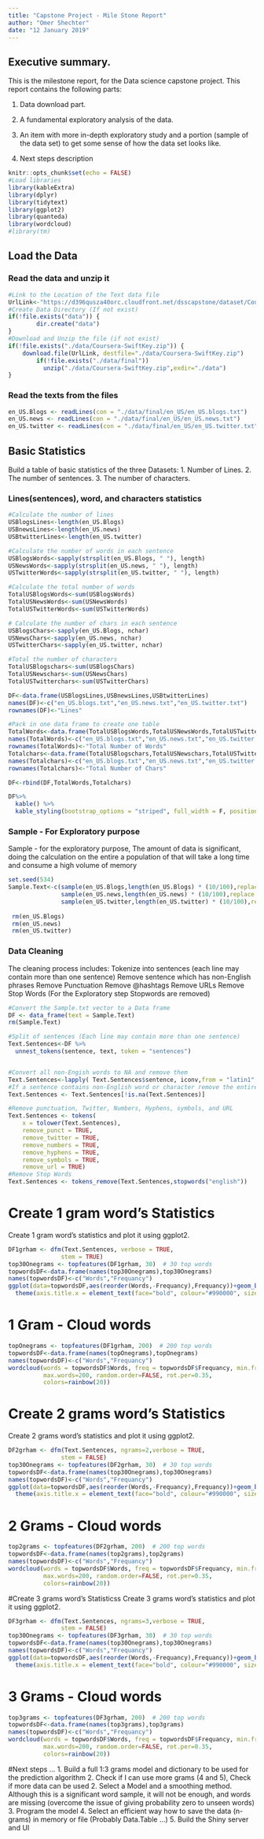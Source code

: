 ```yaml
---
title: "Capstone Project - Mile Stone Report"
author: "Omer Shechter"
date: "12 January 2019"
---
```


## Executive summary.  
This is the milestone report, for the Data science capstone project.
This report contains the following parts:

1. Data download part.

2. A  fundamental exploratory analysis of the data. 

3. An item with more in-depth exploratory study and a portion (sample of the data set) to get
some sense of how the data set looks like. 

4. Next steps description


```r
knitr::opts_chunk$set(echo = FALSE)
#Load libraries 
library(kableExtra)
library(dplyr)
library(tidytext)
library(ggplot2)
library(quanteda)
library(wordcloud)
#library(tm)
```
## Load the Data 

### Read the data and unzip it
```r
#Link to the Location of the Text data file 
UrlLink<-"https://d396qusza40orc.cloudfront.net/dsscapstone/dataset/Coursera-SwiftKey.zip"
#Create Data Directory (If not exist)
if(!file.exists("data")) {  
        dir.create("data")  
} 
#Download and Unzip the file (if not exist)
if(!file.exists("./data/Coursera-SwiftKey.zip")) { 
    download.file(UrlLink, destfile="./data/Coursera-SwiftKey.zip")  
        if(!file.exists("./data/final"))
          unzip("./data/Coursera-SwiftKey.zip",exdir="./data") 
}
```
### Read the texts from the files 
```r
en_US.Blogs <- readLines(con = "./data/final/en_US/en_US.blogs.txt")
en_US.news <- readLines(con = "./data/final/en_US/en_US.news.txt")
en_US.twitter <- readLines(con = "./data/final/en_US/en_US.twitter.txt")
```
## Basic Statistics
Build a table of basic statistics of the three Datasets: 
1. Number of Lines. 
2. The number of sentences. 
3. The number of characters. 

### Lines(sentences), word, and characters statistics
```r
#Calculate the number of lines 
USBlogsLines<-length(en_US.Blogs)
USBnewsLines<-length(en_US.news)
USBtwitterLines<-length(en_US.twitter)

#Calculate the number of words in each sentence
USBlogsWords<-sapply(strsplit(en_US.Blogs, " "), length)
USNewsWords<-sapply(strsplit(en_US.news, " "), length)
USTwitterWords<-sapply(strsplit(en_US.twitter, " "), length)

#Calculate the total number of words
TotalUSBlogsWords<-sum(USBlogsWords)
TotalUSNewsWords<-sum(USNewsWords)
TotalUSTwitterWords<-sum(USTwitterWords)

# Calculate the number of chars in each sentence 
USBlogsChars<-sapply(en_US.Blogs, nchar)
USNewsChars<-sapply(en_US.news, nchar)
USTwitterChars<-sapply(en_US.twitter, nchar)

#Total the number of characters
TotalUSBlogschars<-sum(USBlogsChars)
TotalUSNewschars<-sum(USNewsChars)
TotalUSTwitterchars<-sum(USTwitterChars)

DF<-data.frame(USBlogsLines,USBnewsLines,USBtwitterLines)
names(DF)<-c("en_US.blogs.txt","en_US.news.txt","en_US.twitter.txt")
rownames(DF)<-"Lines"

#Pack in one data frame to create one table
TotalWords<-data.frame(TotalUSBlogsWords,TotalUSNewsWords,TotalUSTwitterWords)
names(TotalWords)<-c("en_US.blogs.txt","en_US.news.txt","en_US.twitter.txt")
rownames(TotalWords)<-"Total Number of Words"
Totalchars<-data.frame(TotalUSBlogschars,TotalUSNewschars,TotalUSTwitterchars)
names(Totalchars)<-c("en_US.blogs.txt","en_US.news.txt","en_US.twitter.txt")
rownames(Totalchars)<-"Total Number of Chars"

DF<-rbind(DF,TotalWords,Totalchars)

DF%>%
  kable() %>%
  kable_styling(bootstrap_options = "striped", full_width = F, position = "left")
```

### Sample - For Exploratory purpose 
Sample - for the exploratory purpose, 
The amount  of data is significant, 
doing the calculation on the entire 
a population of that will take a long time 
and consume a high volume of memory 
```r
set.seed(534)
Sample.Text<-c(sample(en_US.Blogs,length(en_US.Blogs) * (10/100),replace = FALSE),
               sample(en_US.news,length(en_US.news) * (10/100),replace = FALSE),
               sample(en_US.twitter,length(en_US.twitter) * (10/100),replace = FALSE))
               
 rm(en_US.Blogs)
 rm(en_US.news)
 rm(en_US.twitter) 
```

### Data Cleaning
The cleaning process includes:
Tokenize into sentences (each line may contain more than one sentence)
Remove sentence which has 
non-English phrases 
Remove Punctuation
Remove @hashtags
Remove URLs
Remove Stop Words (For the Exploratory step Stopwords are removed)
```r
#Convert the Sample.txt vector to a Data frame 
DF <- data_frame(text = Sample.Text)
rm(Sample.Text)

#Split of sentences (Each line may contain more than one sentence)
Text.Sentences<-DF %>%
  unnest_tokens(sentence, text, token = "sentences")


#Convert all non-Engish words to NA and remove them
Text.Sentences<-lapply( Text.Sentences$sentence, iconv,from = "latin1", to = "ASCII")
#If a sentence contains non-English word or character remove the entire sentence 
Text.Sentences <- Text.Sentences[!is.na(Text.Sentences)]

#Remove punctuation, Twitter, Numbers, Hyphens, symbols, and URL  
Text.Sentences <- tokens(
    x = tolower(Text.Sentences),
    remove_punct = TRUE,
    remove_twitter = TRUE,
    remove_numbers = TRUE,
    remove_hyphens = TRUE,
    remove_symbols = TRUE,
    remove_url = TRUE)
#Remove Stop Words 
Text.Sentences <- tokens_remove(Text.Sentences,stopwords("english"))

```

# Create 1 gram word's Statistics
Create 1 gram word's statistics and plot it using ggplot2. 
```r
DF1grham <- dfm(Text.Sentences, verbose = TRUE, 
               stem = TRUE)
top30Onegrams <- topfeatures(DF1grham, 30)  # 30 top words
topwordsDF<-data.frame(names(top30Onegrams),top30Onegrams)
names(topwordsDF)<-c("Words","Frequancy")
ggplot(data=topwordsDF,aes(reorder(Words,-Frequancy),Frequancy))+geom_bar(stat = "identity",color = "black", fill = I("red"))+
  theme(axis.title.x = element_text(face="bold", colour="#990000", size=20),axis.title.y = element_text(face="bold", colour="#990000", size=20), axis.text.x  = element_text(angle=45, vjust=0.5, size=12))+xlab("Word") 

```

# 1 Gram - Cloud words
```r

topOnegrams <- topfeatures(DF1grham, 200)  # 200 top words
topwordsDF<-data.frame(names(topOnegrams),topOnegrams)
names(topwordsDF)<-c("Words","Frequancy")
wordcloud(words = topwordsDF$Words, freq = topwordsDF$Frequancy, min.freq = 1,
          max.words=200, random.order=FALSE, rot.per=0.35, 
          colors=rainbow(20))
```



# Create 2 grams word's Statistics
Create 2 grams word's statistics and plot it using ggplot2. 
```r
DF2grham <- dfm(Text.Sentences, ngrams=2,verbose = TRUE, 
               stem = FALSE)
top30Onegrams <- topfeatures(DF2grham, 30)  # 30 top words
topwordsDF<-data.frame(names(top30Onegrams),top30Onegrams)
names(topwordsDF)<-c("Words","Frequancy")
ggplot(data=topwordsDF,aes(reorder(Words,-Frequancy),Frequancy))+geom_bar(stat = "identity", color = "black",fill = I("green"))+
  theme(axis.title.x = element_text(face="bold", colour="#990000", size=20),axis.title.y = element_text(face="bold", colour="#990000", size=20), axis.text.x  = element_text(angle=45, vjust=0.5, size=12))+xlab("Words pair") 

```


# 2 Grams - Cloud words
```r
top2grams <- topfeatures(DF2grham, 200)  # 200 top words
topwordsDF<-data.frame(names(top2grams),top2grams)
names(topwordsDF)<-c("Words","Frequancy")
wordcloud(words = topwordsDF$Words, freq = topwordsDF$Frequancy, min.freq = 1,
          max.words=200, random.order=FALSE, rot.per=0.35, 
          colors=rainbow(20))
```


#Create 3 grams word's Statisticss
Create 3 grams word's statistics and plot it using ggplot2. 
```r
DF3grham <- dfm(Text.Sentences, ngrams=3,verbose = TRUE,
               stem = FALSE)
top30Onegrams <- topfeatures(DF3grham, 30)  # 30 top words
topwordsDF<-data.frame(names(top30Onegrams),top30Onegrams)
names(topwordsDF)<-c("Words","Frequancy")
ggplot(data=topwordsDF,aes(reorder(Words,-Frequancy),Frequancy))+geom_bar(stat = "identity", color = "black",fill = I("blue"))+
  theme(axis.title.x = element_text(face="bold", colour="#990000", size=20),axis.title.y = element_text(face="bold", colour="#990000", size=20), axis.text.x  = element_text(angle=45, vjust=0.5, size=12))+xlab("Words pair") 

```


# 3 Grams - Cloud words
```r
top3grams <- topfeatures(DF3grham, 200)  # 200 top words
topwordsDF<-data.frame(names(top3grams),top3grams)
names(topwordsDF)<-c("Words","Frequancy")
wordcloud(words = topwordsDF$Words, freq = topwordsDF$Frequancy, min.freq = 1,
          max.words=200, random.order=FALSE, rot.per=0.35, 
          colors=rainbow(20))
```


#Next steps ...
1. Build a full 1:3 grams model and dictionary to be used for the prediction algorithm
2. Check if I can use more grams (4 and 5), Check if more data can be used 
2. Select a Model and a smoothing method. Although this is a significant word sample, it will not be enough, and words are missing (overcome the issue of giving probability zero to unseen words)
3. Program the model 
4. Select an efficient way how to save the data (n-grams) in memory or file (Probably Data.Table ...)
5. Build the Shiny server and UI 

